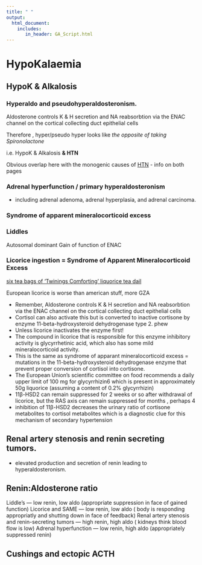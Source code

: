 ---
title: " "
output: 
  html_document:
    includes:
       in_header: GA_Script.html
---

# HypoKalaemia

## HypoK & Alkalosis 

### Hyperaldo and pseudohyperaldosteronism.

Aldosterone controls K & H secretion and NA reabsorbtion via the ENAC channel on the cortical collecting duct epithelial cells

Therefore , hyper/pseudo hyper looks like *the opposite of taking Spironolactone*

i.e. HypoK & Alkalosis **& HTN**

Obvious overlap here with the monogenic causes of [HTN](www.nephromancer.com/htn) - info on both pages

### Adrenal hyperfunction / primary hyperaldosteronism

-   including adrenal adenoma, adrenal hyperplasia, and adrenal carcinoma.


### Syndrome of apparent mineralocorticoid excess



### Liddles

Autosomal dominant Gain of function of ENAC



### Licorice ingestion = Syndrome of Apparent Mineralocorticoid Excess

[six tea bags of ‘Twinings Comforting’ liquorice tea dail](https://www.ncbi.nlm.nih.gov/pmc/articles/PMC5298563/)

European licorice is worse than american stuff, more GZA

-   Remember, Aldosterone controls K & H secretion and NA reabsorbtion via the ENAC channel on the cortical collecting duct epithelial cells
-   Cortisol can also activate this but is converted to inactive cortisone by enzyme 11-beta-hydroxysteroid dehydrogenase type 2. phew
-   Unless licorice inactivates the enzyme first!
-   The compound in licorice that is responsible for this enzyme inhibitory activity is glycyrrhetinic acid, which also has some mild mineralocorticoid activity. 
-   This is the same as syndrome of apparant mineralocorticoid excess = mutations in the 11-beta-hydroxysteroid dehydrogenase enzyme that prevent proper conversion of cortisol into cortisone.
-   The European Union’s scientific committee on food recommends a daily upper limit of 100 mg for glycyrrhizin6 which is present in approximately 50g liquorice (assuming a content of 0.2% glycyrrhizin)
-   11β-HSD2 can remain suppressed for 2 weeks or so after withdrawal of licorice, but the RAS axis can remain suppressed for months , perhaps 4
-  inhibition of 11β-HSD2 decreases the urinary ratio of cortisone metabolites to cortisol metabolites which is a diagnostic clue for this mechanism of secondary hypertension

## Renal artery stenosis and renin secreting tumors. 

-   elevated production and secretion of renin leading to hyperaldosteronism.


## Renin:Aldosterone ratio

Liddle’s — low renin, low aldo (appropriate suppression in face of gained function)
Licorice and SAME — low renin, low aldo ( body is responding appropriatly and shutting down in face of feedback)
Renal artery stenosis and renin-secreting tumors — high renin, high aldo ( kidneys think blood flow is low)
Adrenal hyperfunction — low renin, high aldo (appropriately suppressed renin)


## Cushings and ectopic ACTH
